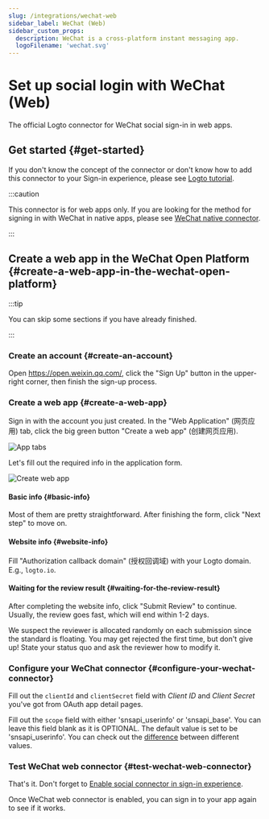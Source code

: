 ```yaml
---
slug: /integrations/wechat-web
sidebar_label: WeChat (Web)
sidebar_custom_props:
  description: WeChat is a cross-platform instant messaging app.
  logoFilename: 'wechat.svg'
---
```



# Set up social login with WeChat (Web)

The official Logto connector for WeChat social sign-in in web apps.

<GuideTip />

## Get started \{#get-started}

If you don't know the concept of the connector or don't know how to add this connector to your Sign-in experience, please see [Logto tutorial](/connectors/social-connectors).

:::caution

This connector is for web apps only. If you are looking for the method for signing in with WeChat in native apps, please see [WeChat native connector](/integrations/wechat-native).

:::

## Create a web app in the WeChat Open Platform \{#create-a-web-app-in-the-wechat-open-platform}

:::tip

You can skip some sections if you have already finished.

:::

### Create an account \{#create-an-account}

Open https://open.weixin.qq.com/, click the "Sign Up" button in the upper-right corner, then finish the sign-up process.

### Create a web app \{#create-a-web-app}

Sign in with the account you just created. In the "Web Application" (网页应用) tab, click the big green button "Create a web app" (创建网页应用).

<img src="/img/assets/app-tabs.png" alt="App tabs" />

Let's fill out the required info in the application form.

<img src="/img/assets/create-web-app.png" alt="Create web app" />

#### Basic info \{#basic-info}

Most of them are pretty straightforward. After finishing the form, click "Next step" to move on.

#### Website info \{#website-info}

Fill "Authorization callback domain" (授权回调域) with your Logto domain. E.g., `logto.io`.

#### Waiting for the review result \{#waiting-for-the-review-result}

After completing the website info, click "Submit Review" to continue. Usually, the review goes fast, which will end within 1-2 days.

We suspect the reviewer is allocated randomly on each submission since the standard is floating. You may get rejected the first time, but don't give up! State your status quo and ask the reviewer how to modify it.

### Configure your WeChat connector \{#configure-your-wechat-connector}

Fill out the `clientId` and `clientSecret` field with _Client ID_ and _Client Secret_ you've got from OAuth app detail pages.

Fill out the `scope` field with either 'snsapi_userinfo' or 'snsapi_base'. You can leave this field blank as it is OPTIONAL. The default value is set to be 'snsapi_userinfo'. You can check out the [difference](https://developers.weixin.qq.com/doc/offiaccount/OA_Web_Apps/Wechat_webpage_authorization.html) between different values.

### Test WeChat web connector \{#test-wechat-web-connector}

That's it. Don't forget to [Enable social connector in sign-in experience](/connectors/social-connectors/#enable-social-sign-in).

Once WeChat web connector is enabled, you can sign in to your app again to see if it works.
